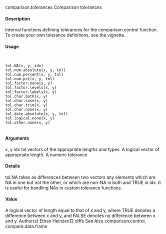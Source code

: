 
comparison.tolerances Comparison tolerances

#### Description

Internal functions defining tolerances for the comparison.control function. To create your own
tolerance definitions, see the vignette.

#### Usage
<pre><code>

tol.NA(x, y, idx)
tol.num.absolute(x, y, tol)
tol.num.percent(x, y, tol)
tol.num.pct(x, y, tol)
tol.factor.none(x, y)
tol.factor.levels(x, y)
tol.factor.labels(x, y)
tol.char.both(x, y)
tol.char.case(x, y)
tol.char.trim(x, y)
tol.char.none(x, y)
tol.date.absolute(x, y, tol)
tol.logical.none(x, y)
tol.other.none(x, y)

</code></pre>
#### Arguments

x, y
idx
tol
vectors of the appropriate lengths and types.
A logical vector of appropriate length.
A numeric tolerance

#### Details
tol.NA takes as differences between two vectors any elements which are NA in one but not the
other, or which are non-NA in both and TRUE in idx. It is useful for handling NAs in custom
tolerance functions.

#### Value

A logical vector of length equal to that of x and y, where TRUE denotes a difference between x and
y, and FALSE denotes no difference between x and y.
Author(s)
Ethan Heinzen12
diffs
See Also
comparison.control, compare.data.frame
